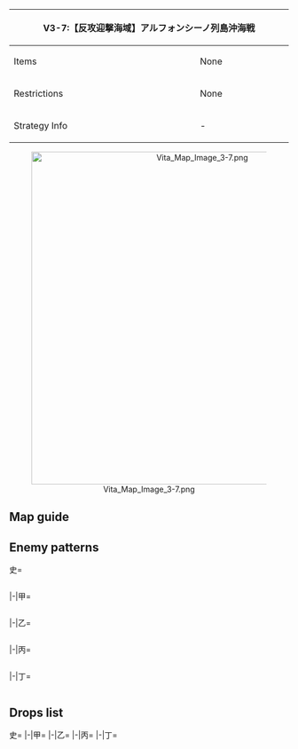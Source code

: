 {| class="article-table" style="width:100%;"
|-
! colspan="2" style="text-align:center;width:60%;" | V3-7:【反攻迎撃海域】アルフォンシーノ列島沖海戦
| rowspan="3" style="text-align:center;width:40%;" | ''No Banner''
|-
! Items
| None
|-
! Restrictions
| None
|-
! Strategy Info
| -
| -
|}
<center>[[File:Vita Map Image 3-7.png|600px]]</center>
==Map guide==
{{Map/Branching
|id = A3CA
|A/empty -> B, C = * Choice node
|F/empty -> G, H = * Choice node
}}

==Enemy patterns==
<tabber>史=
<div class="scrollable" style="width:800px;max-height:400px;overflow:auto;">
{{Map/Nodes|name=北方攻略前衛艦隊 A群
|B
|Normal/BaseXP
|{{Formation|Line Ahead}}
|420
|566
|566
|592
|602
|577
|577
|-
|B
|Normal/BaseXP
|{{Formation|Line Ahead}}
|410
|566
|566
|592
|601
|577
|577
|-
|B
|Normal/BaseXP
|{{Formation|Line Ahead}}
|400
|566
|527
|592
|601
|576
|576
|-
|B
|Normal/BaseXP
|{{Formation|Line Ahead}}
|350
|566
|527
|555
|592
|575
|575
|-
}}
{{Map/Nodes|name=北方攻略前衛艦隊 B群
|C
|Normal/BaseXP
|{{Formation|Double Line}}
|450
|566
|566
|529
|529
|597
|597
|-
|C
|Normal/BaseXP
|{{Formation|Double Line}}
|400
|566
|529
|529
|529
|577
|577
|-
|C
|Normal/BaseXP
|{{Formation|Double Line}}
|350
|529
|529
|527
|527
|576
|576
|-
|C
|Normal/BaseXP
|{{Formation|Double Line}}
|330
|529
|529
|527
|527
|575
|575
|-
|C
|Normal/BaseXP
|{{Formation|Double Line}}
|300
|529
|529
|522
|522
|575
|575
|-
}}
{{Map/Nodes|name=北方攻略部隊 A群
|D
|Normal/BaseXP
|{{Formation|Double Line}}
|650
|602
|560
|558
|558
|597
|597
|-
|D
|Normal/BaseXP
|{{Formation|Double Line}}
|600
|602
|560
|558
|558
|577
|577
|-
|D
|Normal/BaseXP
|{{Formation|Double Line}}
|550
|601
|560
|558
|558
|577
|577
|-
|D
|Normal/BaseXP
|{{Formation|Double Line}}
|500
|555
|560
|558
|558
|576
|576
|-
}}
{{Map/Nodes|name=北方攻略部隊 B群
|E
|Normal/BaseXP
|{{Formation|Double Line}}
|600
|602
|558
|558
|597
|577
|577
|-
|E
|Normal/BaseXP
|{{Formation|Double Line}}
|550
|601
|558
|558
|597
|577
|577
|-
|E
|Normal/BaseXP
|{{Formation|Double Line}}
|500
|601
|558
|558
|555
|577
|577
|-
|E
|Normal/BaseXP
|{{Formation|Double Line}}
|450
|555
|558
|558
|554
|576
|576
|-
}}
{{Map/Nodes|name=攻略支援任務部隊 I群
|G
|Normal/BaseXP
|{{Formation|Diamond}}
|650
|586
|560
|560
|592
|576
|576
|-
|G
|Normal/BaseXP
|{{Formation|Diamond}}
|600
|585
|560
|560
|592
|575
|575
|-
|G
|Normal/BaseXP
|{{Formation|Diamond}}
|500
|579
|560
|560
|592
|575
|575
|-
|G
|Normal/BaseXP
|{{Formation|Diamond}}
|450
|579
|560
|560
|591
|575
|575
|-
}}
{{Map/Nodes|name=攻略支援任務部隊 II群
|H
|Normal/BaseXP
|{{Formation|Diamond}}
|500
|579
|579
|543
|592
|576
|576
|-
|H
|Normal/BaseXP
|{{Formation|Diamond}}
|480
|579
|579
|543
|592
|575
|575
|-
|H
|Normal/BaseXP
|{{Formation|Diamond}}
|450
|579
|579
|543
|591
|575
|575
|-
|H
|Normal/BaseXP
|{{Formation|Diamond}}
|400
|579
|560
|543
|591
|575
|575
|-
|H
|Normal/BaseXP
|{{Formation|Diamond}}
|350
|579
|560
|542
|591
|575
|575
|-
}}
{{Map/Nodes|name=北方攻略主力部隊
|I
|Boss/BaseXP
|{{Formation|Diamond}}
|600
|586
|579
|579
|592
|597
|597
|-
|I
|Boss/BaseXP
|{{Formation|Diamond}}
|580
|586
|579
|579
|592
|578
|578
|-
|I
|Boss/BaseXP
|{{Formation|Diamond}}
|560
|586
|579
|528
|592
|577
|577
|-
|I
|Boss/BaseXP
|{{Formation|Diamond}}
|540
|586
|528
|528
|592
|576
|576
|-
|I
|Boss/BaseXP
|{{Formation|Double Line}}
|500
|586
|528
|528
|591
|575
|575
|-
}}
</div> <!-- overflow -->
|-|甲=
<div class="scrollable" style="width:800px;max-height:400px;overflow:auto;">
{{Map/Nodes|name=北方攻略前衛艦隊 A群
|B
|Normal/BaseXP
|{{Formation|Line Ahead}}
|400
|566
|527
|592
|601
|576
|576
|-
|B
|Normal/BaseXP
|{{Formation|Line Ahead}}
|350
|566
|527
|555
|592
|575
|575
|-
|B
|Normal/BaseXP
|{{Formation|Line Ahead}}
|300
|566
|527
|555
|591
|575
|575
|-
|B
|Normal/BaseXP
|{{Formation|Line Ahead}}
|250
|566
|527
|555
|575
|501
|501
|-
}}
{{Map/Nodes|name=北方攻略前衛艦隊 B群
|C
|Normal/BaseXP
|{{Formation|Double Line}}
|400
|566
|529
|529
|529
|577
|577
|-
|C
|Normal/BaseXP
|{{Formation|Double Line}}
|350
|529
|529
|527
|527
|576
|576
|-
|C
|Normal/BaseXP
|{{Formation|Double Line}}
|330
|529
|529
|527
|527
|575
|575
|-
|C
|Normal/BaseXP
|{{Formation|Double Line}}
|300
|529
|529
|522
|522
|575
|575
|-
|C
|Normal/BaseXP
|{{Formation|Double Line}}
|250
|524
|524
|522
|522
|575
|575
|-
}}
{{Map/Nodes|name=北方攻略部隊 A群
|D
|Normal/BaseXP
|{{Formation|Double Line}}
|600
|602
|560
|558
|558
|577
|577
|-
|D
|Normal/BaseXP
|{{Formation|Double Line}}
|550
|601
|560
|558
|558
|577
|577
|-
|D
|Normal/BaseXP
|{{Formation|Double Line}}
|500
|555
|560
|558
|558
|576
|576
|-
|D
|Normal/BaseXP
|{{Formation|Double Line}}
|450
|555
|560
|526
|526
|575
|575
|-
|D
|Normal/BaseXP
|{{Formation|Double Line}}
|400
|555
|523
|526
|526
|575
|575
|-
}}
{{Map/Nodes|name=北方攻略部隊 B群
|E
|Normal/BaseXP
|{{Formation|Double Line}}
|500
|601
|558
|558
|555
|577
|577
|-
|E
|Normal/BaseXP
|{{Formation|Double Line}}
|450
|555
|558
|558
|554
|576
|576
|-
|E
|Normal/BaseXP
|{{Formation|Double Line}}
|400
|555
|554
|526
|526
|576
|576
|-
|E
|Normal/BaseXP
|{{Formation|Double Line}}
|350
|555
|554
|526
|526
|575
|575
|-
}}
{{Map/Nodes|name=攻略支援任務部隊 I群
|G
|Normal/BaseXP
|{{Formation|Diamond}}
|600
|585
|560
|560
|592
|575
|575
|-
|G
|Normal/BaseXP
|{{Formation|Diamond}}
|500
|579
|560
|560
|592
|575
|575
|-
|G
|Normal/BaseXP
|{{Formation|Diamond}}
|450
|579
|560
|560
|591
|575
|575
|-
|G
|Normal/BaseXP
|{{Formation|Diamond}}
|400
|528
|560
|560
|591
|575
|575
|-
|G
|Normal/BaseXP
|{{Formation|Diamond}}
|350
|528
|523
|523
|591
|575
|575
|-
}}
{{Map/Nodes|name=攻略支援任務部隊 II群
|H
|Normal/BaseXP
|{{Formation|Diamond}}
|480
|579
|579
|543
|592
|575
|575
|-
|H
|Normal/BaseXP
|{{Formation|Diamond}}
|450
|579
|579
|543
|591
|575
|575
|-
|H
|Normal/BaseXP
|{{Formation|Diamond}}
|400
|579
|560
|543
|591
|575
|575
|-
|H
|Normal/BaseXP
|{{Formation|Diamond}}
|350
|579
|560
|542
|591
|575
|575
|-
|H
|Normal/BaseXP
|{{Formation|Diamond}}
|300
|579
|523
|542
|519
|575
|575
|-
}}
{{Map/Nodes|name=北方攻略主力部隊
|I
|Boss/BaseXP
|{{Formation|Diamond}}
|560
|586
|579
|528
|592
|577
|577
|-
|I
|Boss/BaseXP
|{{Formation|Diamond}}
|540
|586
|528
|528
|592
|576
|576
|-
|I
|Boss/BaseXP
|{{Formation|Double Line}}
|500
|586
|528
|528
|591
|575
|575
|-
|I
|Boss/BaseXP
|{{Formation|Double Line}}
|450
|586
|525
|525
|591
|501
|501
|-
|I
|Boss/BaseXP
|{{Formation|Diamond}}
|400
|586
|591
|501
|501
|501
|-
}}
</div> <!-- overflow -->
|-|乙=
<div class="scrollable" style="width:800px;max-height:400px;overflow:auto;">
{{Map/Nodes|name=北方攻略前衛艦隊 A群
|B
|Normal/BaseXP
|{{Formation|Line Ahead}}
|300
|566
|527
|555
|591
|575
|575
|-
|B
|Normal/BaseXP
|{{Formation|Line Ahead}}
|250
|566
|527
|555
|575
|501
|501
|-
|B
|Normal/BaseXP
|{{Formation|Line Ahead}}
|170
|527
|522
|519
|575
|501
|501
|-
|B
|Normal/BaseXP
|{{Formation|Line Ahead}}
|150
|522
|522
|519
|501
|501
|-
}}
{{Map/Nodes|name=北方攻略前衛艦隊 B群
|C
|Normal/BaseXP
|{{Formation|Double Line}}
|250
|524
|524
|522
|522
|575
|575
|-
|C
|Normal/BaseXP
|{{Formation|Double Line}}
|200
|524
|522
|522
|501
|501
|501
|-
|C
|Normal/BaseXP
|{{Formation|Double Line}}
|180
|524
|522
|522
|501
|501
|-
}}
{{Map/Nodes|name=北方攻略部隊 A群
|D
|Normal/BaseXP
|{{Formation|Double Line}}
|450
|555
|560
|526
|526
|575
|575
|-
|D
|Normal/BaseXP
|{{Formation|Double Line}}
|400
|555
|523
|526
|526
|575
|575
|-
|D
|Normal/BaseXP
|{{Formation|Double Line}}
|300
|519
|523
|513
|513
|575
|575
|-
|D
|Normal/BaseXP
|{{Formation|Double Line}}
|250
|519
|513
|513
|513
|575
|575
|-
}}
{{Map/Nodes|name=北方攻略部隊 B群
|E
|Normal/BaseXP
|{{Formation|Double Line}}
|400
|555
|554
|526
|526
|576
|576
|-
|E
|Normal/BaseXP
|{{Formation|Double Line}}
|350
|555
|554
|526
|526
|575
|575
|-
|E
|Normal/BaseXP
|{{Formation|Double Line}}
|300
|555
|518
|513
|513
|575
|575
|-
|E
|Normal/BaseXP
|{{Formation|Double Line}}
|250
|519
|513
|513
|575
|501
|501
|-
}}
{{Map/Nodes|name=攻略支援任務部隊 I群
|G
|Normal/BaseXP
|{{Formation|Diamond}}
|400
|528
|560
|560
|591
|575
|575
|-
|G
|Normal/BaseXP
|{{Formation|Diamond}}
|350
|528
|523
|523
|591
|575
|575
|-
|G
|Normal/BaseXP
|{{Formation|Diamond}}
|300
|528
|510
|510
|591
|575
|575
|-
|G
|Normal/BaseXP
|{{Formation|Diamond}}
|250
|528
|510
|591
|501
|501
|-
}}
{{Map/Nodes|name=攻略支援任務部隊 II群
|H
|Normal/BaseXP
|{{Formation|Diamond}}
|300
|579
|523
|542
|519
|575
|575
|-
|H
|Normal/BaseXP
|{{Formation|Diamond}}
|250
|528
|523
|542
|519
|501
|501
|-
|H
|Normal/BaseXP
|{{Formation|Diamond}}
|220
|528
|542
|518
|501
|501
|-
}}
{{Map/Nodes|name=北方攻略主力部隊
|I
|Boss/BaseXP
|{{Formation|Double Line}}
|450
|586
|525
|525
|591
|501
|501
|-
|I
|Boss/BaseXP
|{{Formation|Diamond}}
|400
|586
|591
|501
|501
|501
|-
|I
|Boss/BaseXP
|{{Formation|Diamond}}
|280
|528
|591
|501
|501
|501
|-
|I
|Boss/BaseXP
|{{Formation|Diamond}}
|240
|525
|591
|501
|501
|501
|-
}}
</div> <!-- overflow -->
|-|丙=
<div class="scrollable" style="width:800px;max-height:400px;overflow:auto;">
{{Map/Nodes|name=北方攻略前衛艦隊 A群
|B
|Normal/BaseXP
|{{Formation|Line Ahead}}
|170
|527
|522
|519
|575
|501
|501
|-
|B
|Normal/BaseXP
|{{Formation|Line Ahead}}
|150
|522
|522
|519
|501
|501
|-
|B
|Normal/BaseXP
|{{Formation|Line Ahead}}
|130
|522
|519
|501
|501
|501
|-
}}
{{Map/Nodes|name=北方攻略前衛艦隊 B群
|C
|Normal/BaseXP
|{{Formation|Double Line}}
|200
|524
|522
|522
|501
|501
|501
|-
|C
|Normal/BaseXP
|{{Formation|Double Line}}
|180
|524
|522
|522
|501
|501
|-
|C
|Normal/BaseXP
|{{Formation|Double Line}}
|150
|524
|522
|501
|501
|-
}}
{{Map/Nodes|name=北方攻略部隊 A群
|D
|Normal/BaseXP
|{{Formation|Double Line}}
|400
|555
|523
|526
|526
|575
|575
|-
|D
|Normal/BaseXP
|{{Formation|Double Line}}
|300
|519
|523
|513
|513
|575
|575
|-
|D
|Normal/BaseXP
|{{Formation|Double Line}}
|250
|519
|513
|513
|513
|575
|575
|-
|D
|Normal/BaseXP
|{{Formation|Double Line}}
|200
|519
|513
|513
|501
|501
|-
}}
{{Map/Nodes|name=北方攻略部隊 B群
|E
|Normal/BaseXP
|{{Formation|Double Line}}
|350
|555
|554
|526
|526
|575
|575
|-
|E
|Normal/BaseXP
|{{Formation|Double Line}}
|300
|555
|518
|513
|513
|575
|575
|-
|E
|Normal/BaseXP
|{{Formation|Double Line}}
|250
|519
|513
|513
|575
|501
|501
|-
|E
|Normal/BaseXP
|{{Formation|Double Line}}
|200
|526
|513
|513
|501
|501
|-
}}
{{Map/Nodes|name=攻略支援任務部隊 I群
|G
|Normal/BaseXP
|{{Formation|Diamond}}
|350
|528
|523
|523
|591
|575
|575
|-
|G
|Normal/BaseXP
|{{Formation|Diamond}}
|300
|528
|510
|510
|591
|575
|575
|-
|G
|Normal/BaseXP
|{{Formation|Diamond}}
|250
|528
|510
|591
|501
|501
|-
|G
|Normal/BaseXP
|{{Formation|Diamond}}
|200
|523
|510
|505
|501
|501
|-
}}
{{Map/Nodes|name=攻略支援任務部隊 II群
|H
|Normal/BaseXP
|{{Formation|Diamond}}
|250
|528
|523
|542
|519
|501
|501
|-
|H
|Normal/BaseXP
|{{Formation|Diamond}}
|220
|528
|542
|518
|501
|501
|-
|H
|Normal/BaseXP
|{{Formation|Diamond}}
|180
|523
|522
|505
|501
|501
|-
}}
{{Map/Nodes|name=北方攻略主力部隊
|I
|Boss/BaseXP
|{{Formation|Diamond}}
|400
|586
|591
|501
|501
|501
|-
|I
|Boss/BaseXP
|{{Formation|Diamond}}
|280
|528
|591
|501
|501
|501
|-
|I
|Boss/BaseXP
|{{Formation|Diamond}}
|240
|525
|591
|501
|501
|501
|-
}}
</div> <!-- overflow -->
|-|丁=
<div class="scrollable" style="width:800px;max-height:400px;overflow:auto;">
{{Map/Nodes|name=北方攻略前衛艦隊 A群
|B
|Normal/BaseXP
|{{Formation|Line Ahead}}
|150
|522
|522
|519
|501
|501
|-
|B
|Normal/BaseXP
|{{Formation|Line Ahead}}
|130
|522
|519
|501
|501
|501
|-
}}
{{Map/Nodes|name=北方攻略前衛艦隊 B群
|C
|Normal/BaseXP
|{{Formation|Double Line}}
|180
|524
|522
|522
|501
|501
|-
|C
|Normal/BaseXP
|{{Formation|Double Line}}
|150
|524
|522
|501
|501
|-
}}
{{Map/Nodes|name=北方攻略部隊 A群
|D
|Normal/BaseXP
|{{Formation|Double Line}}
|300
|519
|523
|513
|513
|575
|575
|-
|D
|Normal/BaseXP
|{{Formation|Double Line}}
|250
|519
|513
|513
|513
|575
|575
|-
|D
|Normal/BaseXP
|{{Formation|Double Line}}
|200
|519
|513
|513
|501
|501
|-
}}
{{Map/Nodes|name=北方攻略部隊 B群
|E
|Normal/BaseXP
|{{Formation|Double Line}}
|250
|519
|513
|513
|575
|501
|501
|-
|E
|Normal/BaseXP
|{{Formation|Double Line}}
|200
|526
|513
|513
|501
|501
|-
}}
{{Map/Nodes|name=攻略支援任務部隊 I群
|G
|Normal/BaseXP
|{{Formation|Diamond}}
|250
|528
|510
|591
|501
|501
|-
|G
|Normal/BaseXP
|{{Formation|Diamond}}
|200
|523
|510
|505
|501
|501
|-
}}
{{Map/Nodes|name=攻略支援任務部隊 II群
|H
|Normal/BaseXP
|{{Formation|Diamond}}
|220
|528
|542
|518
|501
|501
|-
|H
|Normal/BaseXP
|{{Formation|Diamond}}
|180
|523
|522
|505
|501
|501
|-
}}
{{Map/Nodes|name=北方攻略主力部隊
|I
|Boss/BaseXP
|{{Formation|Diamond}}
|280
|528
|591
|501
|501
|501
|-
|I
|Boss/BaseXP
|{{Formation|Diamond}}
|240
|525
|591
|501
|501
|501
|-
}}
</div> <!-- overflow -->
</tabber>

==Drops list==
<tabber>史=
{{Map/Drops
|regular = true
|no_legend = true
|filter_button = true
|nodes =  B, C, D, E, G, H, I
|boss = I
|{{ShipFrom|137}} : G, H, I
|{{ShipFrom|114}} : G, H, I
|{{ShipFrom|133}} : G, H, I
|{{ShipFrom|75}} : G, H, I
|{{ShipFrom|92}} : G, H, I
|{{ShipFrom|76}} : G, H, I
|{{ShipFrom|63}} : G, H, I
|{{ShipFrom|64}} : G, H, I
|{{ShipFrom|22}} : D, G, H,
|{{ShipFrom|100}} : D, G, H, I
|{{ShipFrom|101}} : D, G, H, I
|{{ShipFrom|38}} : D, G, H,
|{{ShipFrom|40}} : B, C, D, E, G, H, I
|{{ShipFrom|41}} : B, C, D, E, G, H, I
|{{ShipFrom|49}} : B, C, D, E, G, H, I
|{{ShipFrom|9}} : D, E, G, H,
|{{ShipFrom|13}} : C, D, E, G, H,
|{{ShipFrom|18}} : B, C, D, E, G, H, I
|{{ShipFrom|34}} : C, D, E, G, H,
|{{ShipFrom|35}} : B, C, D, E, G, H, I
|{{ShipFrom|36}} : B, C, D, E, G, H,
|{{ShipFrom|37}} : B, C, D, E, G, H,
|{{ShipFrom|15}} : B, C, D, E, G, H, I
|{{ShipFrom|16}} : B, C, D, E, G, H, I
|{{ShipFrom|10}} : B, C, D, E, G, H, I
|{{ShipFrom|32}} : B, C, D, E, G, H, I
|{{ShipFrom|12}} : B, C, D, E, G, H, I
|{{ShipFrom|33}} : B, C, D, E, G, H, I
|{{ShipFrom|14}} : B, C, D, E, G, H, I
|{{ShipFrom|140}} : I
|{{ShipFrom|138}} : I
|{{ShipFrom|90}} : I
|{{ShipFrom|163}} : I
|{{ShipFrom|50}} : I
|{{ShipFrom|132}} : I
|{{ShipFrom|135}} : I
|{{ShipFrom|77}} : I
|{{ShipFrom|87}} : I
|{{ShipFrom|26}} : I
|{{ShipFrom|27}} : I
|{{ShipFrom|102}} : I
|{{ShipFrom|103}} : I
|{{ShipFrom|46}} : I
}}
|-|甲=
{{Map/Drops
|regular = true
|no_legend = true
|filter_button = true
|nodes =  B, C, D, E, G, H, I
|boss = I
|{{ShipFrom|137}} : G, H, I
|{{ShipFrom|114}} : G, H, I
|{{ShipFrom|133}} : G, H, I
|{{ShipFrom|75}} : G, H, I
|{{ShipFrom|92}} : G, H, I
|{{ShipFrom|76}} : G, H, I
|{{ShipFrom|63}} : G, H, I
|{{ShipFrom|64}} : G, H, I
|{{ShipFrom|22}} : G, H,
|{{ShipFrom|100}} : G, H, I
|{{ShipFrom|101}} : D, G, H, I
|{{ShipFrom|38}} : D, G, H,
|{{ShipFrom|40}} : C, D, E, G, H, I
|{{ShipFrom|41}} : B, C, D, E, G, H, I
|{{ShipFrom|49}} : B, C, D, E, G, H, I
|{{ShipFrom|9}} : D, G, H,
|{{ShipFrom|13}} : D, E, G, H,
|{{ShipFrom|18}} : B, C, D, E, G, H, I
|{{ShipFrom|34}} : C, D, E, G, H,
|{{ShipFrom|35}} : C, D, E, G, H, I
|{{ShipFrom|36}} : C, D, E, G, H,
|{{ShipFrom|37}} : C, D, E, G, H,
|{{ShipFrom|15}} : B, C, D, E, G, H, I
|{{ShipFrom|16}} : B, C, D, E, G, H, I
|{{ShipFrom|10}} : B, C, D, E, G, H, I
|{{ShipFrom|32}} : B, C, D, E, G, H, I
|{{ShipFrom|12}} : B, C, D, E, G, H, I
|{{ShipFrom|33}} : B, C, D, E, G, H, I
|{{ShipFrom|14}} : B, C, D, E, G, H, I
|{{ShipFrom|138}} : I
|{{ShipFrom|90}} : I
|{{ShipFrom|163}} : I
|{{ShipFrom|50}} : I
|{{ShipFrom|132}} : I
|{{ShipFrom|135}} : I
|{{ShipFrom|77}} : I
|{{ShipFrom|87}} : I
|{{ShipFrom|26}} : I
|{{ShipFrom|27}} : I
|{{ShipFrom|102}} : I
|{{ShipFrom|103}} : I
|{{ShipFrom|46}} : I
}}
|-|乙=
{{Map/Drops
|regular = true
|no_legend = true
|filter_button = true
|nodes =  B, C, D, E, G, H, I
|boss = I
|{{ShipFrom|137}} : I
|{{ShipFrom|114}} : G, I
|{{ShipFrom|133}} : G, I
|{{ShipFrom|75}} : G, H, I
|{{ShipFrom|92}} : G, H, I
|{{ShipFrom|76}} : G, H, I
|{{ShipFrom|63}} : G, H, I
|{{ShipFrom|64}} : G, H, I
|{{ShipFrom|22}} : G, H,
|{{ShipFrom|100}} : G, H, I
|{{ShipFrom|101}} : G, H, I
|{{ShipFrom|38}} : G, H,
|{{ShipFrom|40}} : D, E, G, H, I
|{{ShipFrom|41}} : D, E, G, H, I
|{{ShipFrom|49}} : C, D, E, G, H, I
|{{ShipFrom|9}} : G, H,
|{{ShipFrom|13}} : G, H,
|{{ShipFrom|18}} : C, D, E, G, H, I
|{{ShipFrom|34}} : D, G, H,
|{{ShipFrom|35}} : D, E, G, H, I
|{{ShipFrom|36}} : D, E, G, H,
|{{ShipFrom|37}} : D, E, G, H,
|{{ShipFrom|15}} : D, E, G, H, I
|{{ShipFrom|16}} : C, D, E, G, H, I
|{{ShipFrom|10}} : C, D, E, G, H, I
|{{ShipFrom|32}} : C, D, E, G, H, I
|{{ShipFrom|12}} : C, D, E, G, H, I
|{{ShipFrom|33}} : C, D, E, G, H, I
|{{ShipFrom|14}} : C, D, E, G, H, I
|{{ShipFrom|90}} : I
|{{ShipFrom|163}} : I
|{{ShipFrom|50}} : I
|{{ShipFrom|132}} : I
|{{ShipFrom|135}} : I
|{{ShipFrom|77}} : I
|{{ShipFrom|87}} : I
|{{ShipFrom|26}} : I
|{{ShipFrom|27}} : I
|{{ShipFrom|102}} : I
|{{ShipFrom|103}} : I
|{{ShipFrom|46}} : I
}}
|-|丙=
{{Map/Drops
|regular = true
|no_legend = true
|filter_button = true
|nodes =  C, D, E, G, H, I
|boss = I
|{{ShipFrom|114}} : I
|{{ShipFrom|133}} : G, I
|{{ShipFrom|75}} : G, I
|{{ShipFrom|92}} : G, H, I
|{{ShipFrom|76}} : G, H, I
|{{ShipFrom|63}} : G, H, I
|{{ShipFrom|64}} : G, H, I
|{{ShipFrom|22}} : G, H,
|{{ShipFrom|100}} : G, H, I
|{{ShipFrom|101}} : G, H, I
|{{ShipFrom|38}} : G, H,
|{{ShipFrom|40}} : D, E, G, H, I
|{{ShipFrom|41}} : D, E, G, H, I
|{{ShipFrom|49}} : C, D, E, G, H, I
|{{ShipFrom|9}} : G, H,
|{{ShipFrom|13}} : G, H,
|{{ShipFrom|18}} : C, D, E, G, H, I
|{{ShipFrom|34}} : G, H,
|{{ShipFrom|35}} : D, G, H, I
|{{ShipFrom|36}} : D, G, H,
|{{ShipFrom|37}} : D, E, G, H,
|{{ShipFrom|15}} : D, E, G, H, I
|{{ShipFrom|16}} : D, E, G, H, I
|{{ShipFrom|10}} : D, E, G, H, I
|{{ShipFrom|32}} : C, D, E, G, H, I
|{{ShipFrom|12}} : C, D, E, G, H, I
|{{ShipFrom|33}} : C, D, E, G, H, I
|{{ShipFrom|14}} : C, D, E, G, H, I
|{{ShipFrom|90}} : I
|{{ShipFrom|163}} : I
|{{ShipFrom|50}} : I
|{{ShipFrom|132}} : I
|{{ShipFrom|135}} : I
|{{ShipFrom|77}} : I
|{{ShipFrom|87}} : I
|{{ShipFrom|26}} : I
|{{ShipFrom|27}} : I
|{{ShipFrom|102}} : I
|{{ShipFrom|103}} : I
|{{ShipFrom|46}} : I
}}
|-|丁=
{{Map/Drops
|regular = true
|no_legend = true
|filter_button = true
|nodes =  C, D, E, G, H, I
|boss = I
|{{ShipFrom|114}} : I
|{{ShipFrom|133}} : I
|{{ShipFrom|75}} : G, I
|{{ShipFrom|92}} : G, I
|{{ShipFrom|76}} : G, H, I
|{{ShipFrom|63}} : G, H, I
|{{ShipFrom|64}} : G, H, I
|{{ShipFrom|22}} : G, H,
|{{ShipFrom|100}} : G, H, I
|{{ShipFrom|101}} : G, H, I
|{{ShipFrom|38}} : G, H,
|{{ShipFrom|40}} : D, G, H, I
|{{ShipFrom|41}} : D, G, H, I
|{{ShipFrom|49}} : C, D, E, G, H, I
|{{ShipFrom|9}} : G, H,
|{{ShipFrom|13}} : G, H,
|{{ShipFrom|18}} : C, D, E, G, H, I
|{{ShipFrom|34}} : G, H,
|{{ShipFrom|35}} : G, H, I
|{{ShipFrom|36}} : G, H,
|{{ShipFrom|37}} : D, G, H,
|{{ShipFrom|15}} : D, G, H, I
|{{ShipFrom|16}} : D, E, G, H, I
|{{ShipFrom|10}} : D, E, G, H, I
|{{ShipFrom|32}} : D, E, G, H, I
|{{ShipFrom|12}} : C, D, E, G, H, I
|{{ShipFrom|33}} : C, D, E, G, H, I
|{{ShipFrom|14}} : C, D, E, G, H, I
|{{ShipFrom|163}} : I
|{{ShipFrom|50}} : I
|{{ShipFrom|132}} : I
|{{ShipFrom|135}} : I
|{{ShipFrom|77}} : I
|{{ShipFrom|87}} : I
|{{ShipFrom|26}} : I
|{{ShipFrom|27}} : I
|{{ShipFrom|102}} : I
|{{ShipFrom|103}} : I
|{{ShipFrom|46}} : I
}}
</tabber>